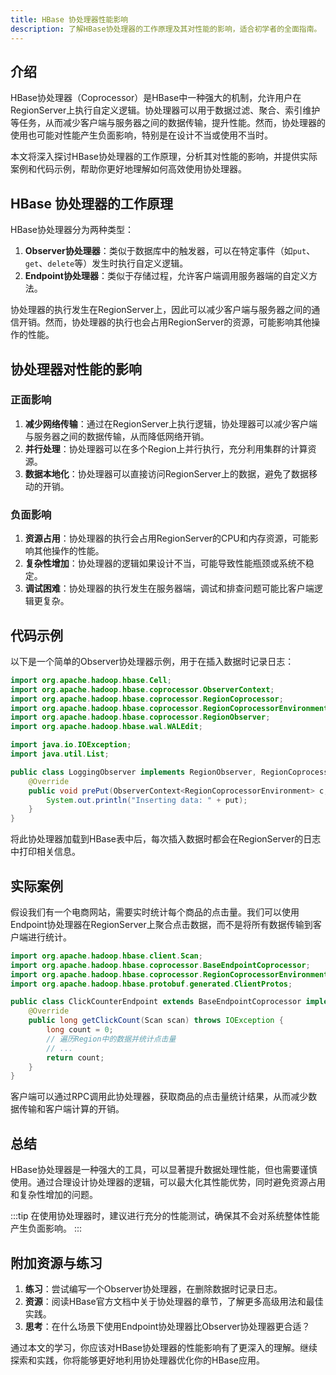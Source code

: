 ```yaml
---
title: HBase 协处理器性能影响
description: 了解HBase协处理器的工作原理及其对性能的影响，适合初学者的全面指南。
---
```


## 介绍

HBase协处理器（Coprocessor）是HBase中一种强大的机制，允许用户在RegionServer上执行自定义逻辑。协处理器可以用于数据过滤、聚合、索引维护等任务，从而减少客户端与服务器之间的数据传输，提升性能。然而，协处理器的使用也可能对性能产生负面影响，特别是在设计不当或使用不当时。

本文将深入探讨HBase协处理器的工作原理，分析其对性能的影响，并提供实际案例和代码示例，帮助你更好地理解如何高效使用协处理器。

## HBase 协处理器的工作原理

HBase协处理器分为两种类型：
1. **Observer协处理器**：类似于数据库中的触发器，可以在特定事件（如`put`、`get`、`delete`等）发生时执行自定义逻辑。
2. **Endpoint协处理器**：类似于存储过程，允许客户端调用服务器端的自定义方法。

协处理器的执行发生在RegionServer上，因此可以减少客户端与服务器之间的通信开销。然而，协处理器的执行也会占用RegionServer的资源，可能影响其他操作的性能。

## 协处理器对性能的影响

### 正面影响
1. **减少网络传输**：通过在RegionServer上执行逻辑，协处理器可以减少客户端与服务器之间的数据传输，从而降低网络开销。
2. **并行处理**：协处理器可以在多个Region上并行执行，充分利用集群的计算资源。
3. **数据本地化**：协处理器可以直接访问RegionServer上的数据，避免了数据移动的开销。

### 负面影响
1. **资源占用**：协处理器的执行会占用RegionServer的CPU和内存资源，可能影响其他操作的性能。
2. **复杂性增加**：协处理器的逻辑如果设计不当，可能导致性能瓶颈或系统不稳定。
3. **调试困难**：协处理器的执行发生在服务器端，调试和排查问题可能比客户端逻辑更复杂。

## 代码示例

以下是一个简单的Observer协处理器示例，用于在插入数据时记录日志：

```java
import org.apache.hadoop.hbase.Cell;
import org.apache.hadoop.hbase.coprocessor.ObserverContext;
import org.apache.hadoop.hbase.coprocessor.RegionCoprocessor;
import org.apache.hadoop.hbase.coprocessor.RegionCoprocessorEnvironment;
import org.apache.hadoop.hbase.coprocessor.RegionObserver;
import org.apache.hadoop.hbase.wal.WALEdit;

import java.io.IOException;
import java.util.List;

public class LoggingObserver implements RegionObserver, RegionCoprocessor {
    @Override
    public void prePut(ObserverContext<RegionCoprocessorEnvironment> c, Put put, WALEdit edit, Durability durability) throws IOException {
        System.out.println("Inserting data: " + put);
    }
}
```

将此协处理器加载到HBase表中后，每次插入数据时都会在RegionServer的日志中打印相关信息。

## 实际案例

假设我们有一个电商网站，需要实时统计每个商品的点击量。我们可以使用Endpoint协处理器在RegionServer上聚合点击数据，而不是将所有数据传输到客户端进行统计。

```java
import org.apache.hadoop.hbase.client.Scan;
import org.apache.hadoop.hbase.coprocessor.BaseEndpointCoprocessor;
import org.apache.hadoop.hbase.coprocessor.RegionCoprocessorEnvironment;
import org.apache.hadoop.hbase.protobuf.generated.ClientProtos;

public class ClickCounterEndpoint extends BaseEndpointCoprocessor implements ClickCounterProtocol {
    @Override
    public long getClickCount(Scan scan) throws IOException {
        long count = 0;
        // 遍历Region中的数据并统计点击量
        // ...
        return count;
    }
}
```

客户端可以通过RPC调用此协处理器，获取商品的点击量统计结果，从而减少数据传输和客户端计算的开销。

## 总结

HBase协处理器是一种强大的工具，可以显著提升数据处理性能，但也需要谨慎使用。通过合理设计协处理器的逻辑，可以最大化其性能优势，同时避免资源占用和复杂性增加的问题。

:::tip
在使用协处理器时，建议进行充分的性能测试，确保其不会对系统整体性能产生负面影响。
:::

## 附加资源与练习

1. **练习**：尝试编写一个Observer协处理器，在删除数据时记录日志。
2. **资源**：阅读HBase官方文档中关于协处理器的章节，了解更多高级用法和最佳实践。
3. **思考**：在什么场景下使用Endpoint协处理器比Observer协处理器更合适？

通过本文的学习，你应该对HBase协处理器的性能影响有了更深入的理解。继续探索和实践，你将能够更好地利用协处理器优化你的HBase应用。